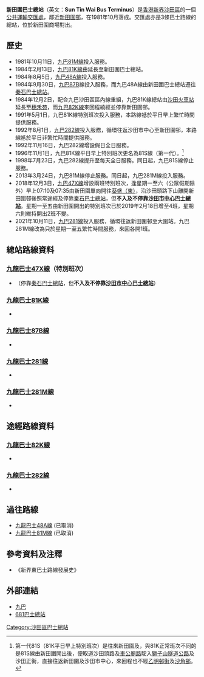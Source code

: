 {{Distinguish|沙田圍巴士總站}}
{{Infobox HK Bus terminus 
| image= Sun Tin Wai Bus Terminus (facade).JPG
| name=新田圍巴士總站
| engname=Sun Tin Wai Bus Terminus
| district=[[沙田區|沙田區]] 
| area=秦石/新田圍 
| street=[[新田圍邨|新田圍邨]]通道 
| coordinates={{Coord|22|22|15|N|114|11|9.9|E|display=inline,title}}
| opendate=1981年10月
| terminate=[[九巴|九巴]]<br>[[九龍巴士47X線|47X]]（特別班次）、[[九龍巴士81K線|81K]]、[[九龍巴士87B線|87B]]、[[九龍巴士281線|281]]、[[九龍巴士281M線|281M]]
| via=九巴<br>[[九龍巴士82K線|82K]]、[[九龍巴士282線|282]] 
| feeder=
| nearbystreets=[[沙田頭路|沙田頭路]]
| nearbysights=[[新田圍邨|新田圍邨]]及新田圍商場 
| notes= 
| alternative= 
| bgcolor=GREEN 
| fontcolor=white
}}

'''新田圍巴士總站'''（英文：'''Sun Tin Wai Bus Terminus'''）是[[香港|香港]][[新界|新界]][[沙田區|沙田區]]的一個[[公共運輸交匯處|公共運輸交匯處]]，鄰近[[新田圍邨|新田圍邨]]，在1981年10月落成。交匯處亦是3條巴士路線的總站，位於新田圍商場對出。

==歷史==
*1981年10月11日，[[九龍巴士81M線|九巴81M線]]投入服務。
*1984年2月13日，[[九龍巴士81K線|九巴81K線]]由{{bt|博康}}延長至新田圍巴士總站。
*1984年8月5日，[[九龍巴士48A線|九巴48A線]]投入服務。
*1984年9月30日，[[九龍巴士87B線|九巴87B]]線投入服務，而九巴48A線由新田圍巴士總站遷往[[秦石巴士總站|秦石巴士總站]]。
*1984年12月2日，配合九巴沙田區區內線重組，九巴81K線總站由[[沙田站公共運輸交匯處|沙田火車站]]延長至[[穗禾苑巴士總站|穗禾苑]]，而[[九龍巴士82K線|九巴82K線]]來回程繞經並停靠新田圍邨。
*1991年5月1日，九巴81K線特別班次投入服務，本路線袛於平日早上繁忙時間提供服務。
*1992年8月1日，[[九龍巴士282線|九巴282線]]投入服務，循環往返沙田市中心至新田圍邨，本路線袛於平日非繁忙時間提供服務。
*1992年11月16日，九巴282線增設假日全日服務。
*1996年11月1日，九巴81K線平日早上特別班次更名為81S線（第一代）。<ref>第一代81S（81K平日早上特別班次）是往來新田圍及{{bt|沙田市中心}}，與81K正常班次不同的是81S線由新田圍開出後，便取道沙田頭路及[[車公廟路|車公廟路]]駛入[[獅子山隧道公路|獅子山隧道公路]]及沙田正街，直接往返新田圍及沙田市中心，來回程也不經[[乙明邨|乙明邨街]]及[[沙角邨|沙角邨]]。</ref>
*1998年7月23日，九巴282線提升至每天全日服務。同日起，九巴81S線停止服務。
*2013年3月24日，九巴81M線停止服務。同日起，九巴281M線投入服務。
*2018年12月3日，[[九龍巴士47X線|九巴47X線]]增設兩班特別班次，逢星期一至六（公眾假期除外）早上07:10及07:35由新田圍單向開往[[葵盛（東）巴士總站|葵盛（東）]]，沿沙田頭路下山離開新田圍邨後照常途經及停靠[[秦石巴士總站|秦石巴士總站]]，但'''不入及不停靠[[沙田市中心巴士總站|沙田市中心巴士總站]]'''。星期一至五由新田圍開出的特別班次已於2019年2月18日增至4班，星期六則維持開出2班不變。
*2021年10月11日，[[九龍巴士281線|九巴281線]]投入服務，循環往返新田圍邨至大圍站。九巴281M線改為只於星期一至五繁忙時間服務，來回各開1班。

==總站路線資料==
===[[九龍巴士47X線|九龍巴士47X線]]（特別班次）===
*{{HK Bus Route KLNT|47X|special}}（停靠[[秦石巴士總站|秦石巴士總站]]，但'''不入及不停靠[[沙田市中心巴士總站|沙田市中心巴士總站]]'''）

===[[九龍巴士81K線|九龍巴士81K線]]===
*{{HK Bus Route KLNT|81K|inline}}

===[[九龍巴士87B線|九龍巴士87B線]]===
*{{HK Bus Route KLNT|87B|inline}}

===[[九龍巴士281線|九龍巴士281線]]===
*{{HK Bus Route KLNT|281|inline}}
===[[九龍巴士281M線|九龍巴士281M線]]===
*{{HK Bus Route KLNT|281M|inline}}

==途經路線資料==
===[[九龍巴士82K線|九龍巴士82K線]]===
*{{HK Bus Route KLNT|82K|inline}}

===[[九龍巴士282線|九龍巴士282線]]===
*{{HK Bus Route KLNT|282|inline}} 

==過往路線==
* [[九龍巴士48A線|九龍巴士48A線]] (已取消)
* [[九龍巴士81M線|九龍巴士81M線]] (已取消)

==參考資料及注釋==
{{reflist}}
*《新界東巴士路線發展史》

==外部連結==
*[http://www.kmb.hk 九巴] {{Wayback|url=http://www.kmb.hk/ |date=20121206050156 }}
*[http://www.681busterminal.com/version2/ 681巴士總站] {{Wayback|url=http://www.681busterminal.com/version2/ |date=20201127232227 }}

{{香港沙田區巴士總站列表}}

[[Category:沙田區巴士總站|Category:沙田區巴士總站]]